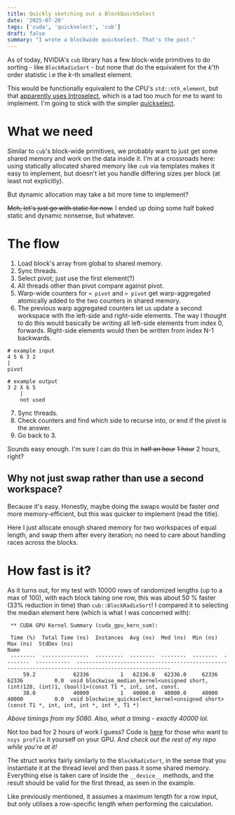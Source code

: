 ```yaml
---
title: Quickly sketching out a BlockQuickSelect
date: '2025-07-20'
tags: ['cuda', 'quickselect', 'cub']
draft: false
summary: "I wrote a blockwide quickselect. That's the post."
---
```



As of today, NVIDIA's `cub` library has a few block-wide primitives to do sorting - like `BlockRadixSort` - but none that do the equivalent for the $k$'th order statistic i.e the $k$-th smallest element.

This would be functionally equivalent to the CPU's `std::nth_element`, but that [apparently uses Introselect](https://en.cppreference.com/w/cpp/algorithm/nth_element.html), which is a tad too much for me to want to implement. I'm going to stick with the simpler [quickselect](https://en.m.wikipedia.org/wiki/Quickselect).

# What we need

Similar to `cub`'s block-wide primitives, we probably want to just get some shared memory and work on the data inside it. I'm at a crossroads here: using statically allocated shared memory like `cub` via templates makes it easy to implement, but doesn't let you handle differing sizes per block (at least not explicitly).

But dynamic allocation may take a bit more time to implement?

~~Meh, let's just go with static for now.~~ I ended up doing some half baked static and dynamic nonsense, but whatever.

# The flow

1. Load block's array from global to shared memory.
2. Sync threads.
3. Select pivot; just use the first element(?)
4. All threads other than pivot compare against pivot.
5. Warp-wide counters for `< pivot` and `> pivot` get warp-aggregated atomically added to the two counters in shared memory.
6. The previous warp aggregated counters let us update a second workspace with the left-side and right-side elements. The way I thought to do this would basically be writing all left-side elements from index 0, forwards. Right-side elements would then be written from index N-1 backwards.
```
# example input
4 5 6 3 2
|
pivot

# example output
3 2 X 6 5
    |
    not used
```
7. Sync threads.
8. Check counters and find which side to recurse into, or end if the pivot is the answer.
9. Go back to 3.

Sounds easy enough. I'm sure I can do this in ~~half an hour~~ ~~1 hour~~ 2 hours, right?

## Why not just swap rather than use a second workspace?

Because it's easy. Honestly, maybe doing the swaps would be faster *and* more memory-efficient, but this was quicker to implement (read the title).

Here I just allocate enough shared memory for two workspaces of equal length, and swap them after every iteration; no need to care about handling races across the blocks.

# How fast is it?

As it turns out, for my test with 10000 rows of randomized lengths (up to a max of 100), with each block taking one row, this was about 50 % faster (33% reduction in time) than `cub::BlockRadixSort`! I compared it to selecting the median element here (which is what I was concerned with):

```
 ** CUDA GPU Kernel Summary (cuda_gpu_kern_sum):

 Time (%)  Total Time (ns)  Instances  Avg (ns)  Med (ns)  Min (ns)  Max (ns)  StdDev (ns)                                                  Name
 --------  ---------------  ---------  --------  --------  --------  --------  -----------  ----------------------------------------------------------------------------------------------------
     59.2            62336          1   62336.0   62336.0     62336     62336          0.0  void blockwise_median_kernel<unsigned short, (int)128, (int)1, (bool)1>(const T1 *, int, int, const.
     38.0            40000          1   40000.0   40000.0     40000     40000          0.0  void blockwise_quickselect_kernel<unsigned short>(const T1 *, int, int, int *, int *, T1 *)
```
*Above timings from my 5080. Also, what a timing - exactly 40000 lol.*

Not too bad for 2 hours of work I guess? Code is [here](https://github.com/icyveins7/gpu_benchmarks/blob/master/proj_median/median.cuh) for those who want to `nsys profile` it yourself on your GPU. *And check out the rest of my repo while you're at it!*

The struct works fairly similarly to the `BlockRadixSort`, in the sense that you instantiate it at the thread level and then pass it some shared memory. Everything else is taken care of inside the `__device__` methods, and the result should be valid for the first thread, as seen in the example.

Like previously mentioned, it assumes a maximum length for a row input, but only utilises a row-specific length when performing the calculation.
